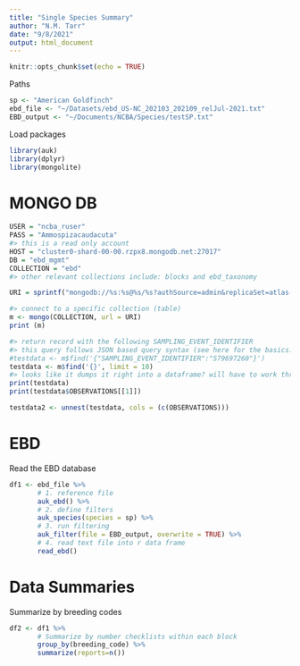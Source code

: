 ```yaml
---
title: "Single Species Summary"
author: "N.M. Tarr"
date: "9/8/2021"
output: html_document
---
```


```r
knitr::opts_chunk$set(echo = TRUE)
```

Paths
```r
sp <- "American Goldfinch"
ebd_file <- "~/Datasets/ebd_US-NC_202103_202109_relJul-2021.txt"
EBD_output <- "~/Documents/NCBA/Species/testSP.txt"
```

Load packages
```r
library(auk)
library(dplyr)
library(mongolite)
```

# MONGO DB
```r
USER = "ncba_ruser"
PASS = "Ammospizacaudacuta"
#> this is a read only account
HOST = "cluster0-shard-00-00.rzpx8.mongodb.net:27017"
DB = "ebd_mgmt"
COLLECTION = "ebd"
#> other relevant collections include: blocks and ebd_taxonomy

URI = sprintf("mongodb://%s:%s@%s/%s?authSource=admin&replicaSet=atlas-3olgg1-shard-0&readPreference=primary&ssl=true",USER, PASS, HOST, DB)

#> connect to a specific collection (table)
m <- mongo(COLLECTION, url = URI)
print (m)

#> return record with the following SAMPLING_EVENT_IDENTIFIER
#> this query follows JSON based query syntax (see here for the basics: https://jeroen.github.io/mongolite/query-data.html#query-syntax)
#testdata <- m$find('{"SAMPLING_EVENT_IDENTIFIER":"S79697260"}')
testdata <- m$find('{}', limit = 10)
#> looks like it dumps it right into a dataframe? will have to work through how to get observations (sub-documents)
print(testdata)
print(testdata$OBSERVATIONS[[1]])
```

```r
testdata2 <- unnest(testdata, cols = (c(OBSERVATIONS)))
```


# EBD
Read the EBD database
```r
df1 <- ebd_file %>% 
       # 1. reference file
       auk_ebd() %>% 
       # 2. define filters
       auk_species(species = sp) %>% 
       # 3. run filtering
       auk_filter(file = EBD_output, overwrite = TRUE) %>% 
       # 4. read text file into r data frame
       read_ebd()
```

# Data Summaries
Summarize by breeding codes
```r
df2 <- df1 %>%
       # Summarize by number checklists within each block
       group_by(breeding_code) %>%
       summarize(reports=n())
```